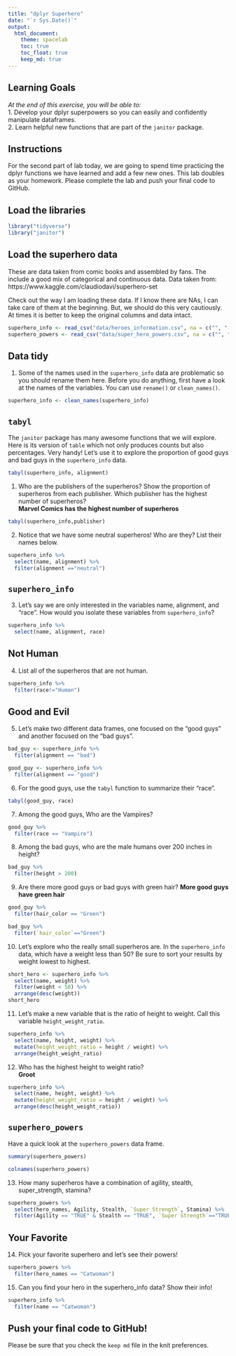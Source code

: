 ```yaml
---
title: "dplyr Superhero"
date: "`r Sys.Date()`"
output:
  html_document: 
    theme: spacelab
    toc: true
    toc_float: true
    keep_md: true
---
```


## Learning Goals  
*At the end of this exercise, you will be able to:*    
1. Develop your dplyr superpowers so you can easily and confidently manipulate dataframes.  
2. Learn helpful new functions that are part of the `janitor` package.  

## Instructions
For the second part of lab today, we are going to spend time practicing the dplyr functions we have learned and add a few new ones. This lab doubles as your homework. Please complete the lab and push your final code to GitHub.  

## Load the libraries
```r
library("tidyverse")
library("janitor")
```

## Load the superhero data
These are data taken from comic books and assembled by fans. The include a good mix of categorical and continuous data.  Data taken from: https://www.kaggle.com/claudiodavi/superhero-set  

Check out the way I am loading these data. If I know there are NAs, I can take care of them at the beginning. But, we should do this very cautiously. At times it is better to keep the original columns and data intact.  
```r
superhero_info <- read_csv("data/heroes_information.csv", na = c("", "-99", "-")) #anything in the c() will be convert into NA
superhero_powers <- read_csv("data/super_hero_powers.csv", na = c("", "-99", "-"))
```

## Data tidy
1. Some of the names used in the `superhero_info` data are problematic so you should rename them here. Before you do anything, first have a look at the names of the variables. You can use `rename()` or `clean_names()`. 
```r
superhero_info <- clean_names(superhero_info)
```


## `tabyl`
The `janitor` package has many awesome functions that we will explore. Here is its version of `table` which not only produces counts but also percentages. Very handy! Let's use it to explore the proportion of good guys and bad guys in the `superhero_info` data.  
```r
tabyl(superhero_info, alignment)
```

1. Who are the publishers of the superheros? Show the proportion of superheros from each publisher. Which publisher has the highest number of superheros?  
**Marvel Comics has the highest number of superheros**
```r
tabyl(superhero_info,publisher)
```


2. Notice that we have some neutral superheros! Who are they? List their names below.  
```r
superhero_info %>% 
  select(name, alignment) %>% 
  filter(alignment =="neutral")

```


## `superhero_info`
3. Let's say we are only interested in the variables name, alignment, and "race". How would you isolate these variables from `superhero_info`?
```r
superhero_info %>% 
  select(name, alignment, race)
```


## Not Human
4. List all of the superheros that are not human.
```r
superhero_info %>% 
  filter(race!="Human")
```


## Good and Evil
5. Let's make two different data frames, one focused on the "good guys" and another focused on the "bad guys".
```r
bad_guy <- superhero_info %>% 
  filter(alignment == "bad")
```

```r
good_guy <- superhero_info %>% 
  filter(alignment == "good")
```


6. For the good guys, use the `tabyl` function to summarize their "race".
```r
tabyl(good_guy, race)
```


7. Among the good guys, Who are the Vampires?
```r
good_guy %>% 
  filter(race == "Vampire")
```

8. Among the bad guys, who are the male humans over 200 inches in height?
```r
bad_guy %>% 
  filter(height > 200)
```


9. Are there more good guys or bad guys with green hair? 
**More good guys have green hair**
```r
good_guy %>% 
  filter(hair_color == "Green")
```

```r
bad_guy %>% 
  filter(`hair_color`=="Green")
```

10. Let's explore who the really small superheros are. In the `superhero_info` data, which have a weight less than 50? Be sure to sort your results by weight lowest to highest.  

```r
short_hero <- superhero_info %>% 
  select(name, weight) %>% 
  filter(weight < 50) %>% 
  arrange(desc(weight))
short_hero
```


11. Let's make a new variable that is the ratio of height to weight. Call this variable `height_weight_ratio`.    
```r
superhero_info %>% 
  select(name, height, weight) %>% 
  mutate(height_weight_ratio = height / weight) %>% 
  arrange(height_weight_ratio)
```


12. Who has the highest height to weight ratio?  
**Groot**
```r
superhero_info %>% 
  select(name, height, weight) %>% 
  mutate(height_weight_ratio = height / weight) %>% 
  arrange(desc(height_weight_ratio))
```


## `superhero_powers`
Have a quick look at the `superhero_powers` data frame. 
```r
summary(superhero_powers)
```
```r
colnames(superhero_powers)
```


13. How many superheros have a combination of agility, stealth, super_strength, stamina?

```r
superhero_powers %>% 
  select(hero_names, Agility, Stealth, `Super Strength`, Stamina) %>% 
  filter(Agility == "TRUE" & Stealth == "TRUE", `Super Strength`=="TRUE", Stamina =="TRUE")

```


## Your Favorite
14. Pick your favorite superhero and let's see their powers!  
```r
superhero_powers %>% 
  filter(hero_names == "Catwoman")
```


15. Can you find your hero in the superhero_info data? Show their info!  
```r
superhero_info %>% 
  filter(name == "Catwoman")
```


## Push your final code to GitHub!
Please be sure that you check the `keep md` file in the knit preferences.  